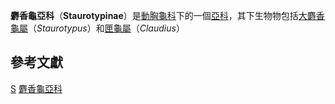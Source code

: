 {{Automatic Taxobox
| taxon = Staurotypinae
| authority = [[John_Edward_Gray|Gray]], 1869<ref name="TOTW">[http://www.iucn-tftsg.org/wp-content/uploads/file/Accounts/crm_5_000_checklist_v2_2009.pdf Turtles of the World: Annotated Checklist of Taxonomy and Synonymy, 2009 Update.]</ref>
| image =Staurotypus_salvinii.jpg
| image_caption = [[萨氏麝香龟|萨氏麝香龟]]
}}

'''麝香龜亞科'''（'''Staurotypinae'''）是[[動胸龜科|動胸龜科]]下的一個[[亞科|亞科]]，其下生物物包括[[大麝香龜屬|大麝香龜屬]]（''Staurotypus''）和[[匣龜屬|匣龜屬]]（''Claudius''）

== 參考文獻 ==
{{Reflist}}

{{taxonbar}}
[[Category:_1869年描述的分类群|S]]
[[Category:麝香龜亞科|]]

{{turtle-stub}}